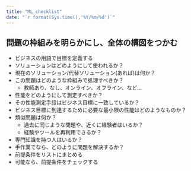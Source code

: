 ```yaml
---
title: "ML_checklist"
date: "`r format(Sys.time(),'%Y/%m/%d')`"
---
```


## 問題の枠組みを明らかにし、全体の構図をつかむ

* ビジネスの用語で目標を定義する
* ソリューションはどのようにして使われるか？
* 現在のソリューション/代替ソリューション(あれば)は何か？
* この問題はどのような枠組みで処理すべきか？
  * 教師あり、なし、オンライン、オフライン、など…
* 性能をどのようにして測定すべきか？
* その性能測定手段はビジネス目標に一致しているか？
* ビジネス目標に到達するために必要な最小限の性能はどのようなものか？
* 類似問題は何か？
  * 過去に同じような問題や、近くに経験者はいるか？
  * 経験やツールを再利用できるか？
* 専門知識を持つ人はいるか？
* 手作業でなら、どのように問題を解決するか？
* 前提条件をリストにまとめる
* 可能なら、前提条件をチェックする